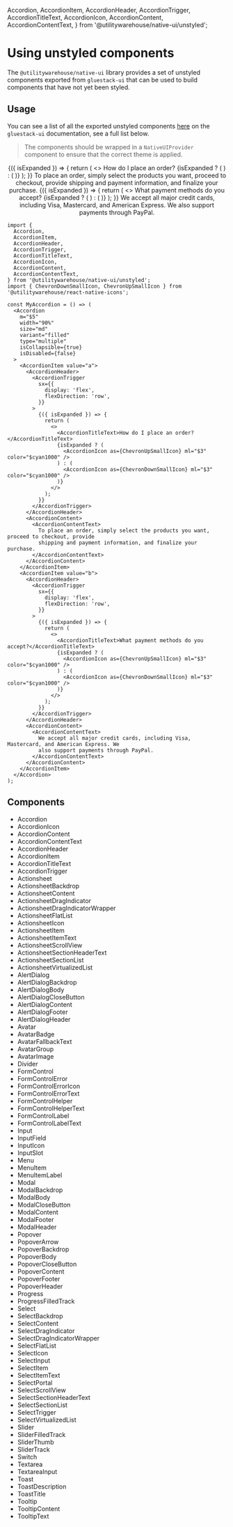   Accordion,
  AccordionItem,
  AccordionHeader,
  AccordionTrigger,
  AccordionTitleText,
  AccordionIcon,
  AccordionContent,
  AccordionContentText,
} from '@utilitywarehouse/native-ui/unstyled';

<Meta title="Native UI / Components / unstyled" />

<BackToTopButton />

# Using unstyled components

The `@utilitywarehouse/native-ui` library provides a set of unstyled components exported from `gluestack-ui` that
can be used to build components that have not yet been styled.

<NativeUIProvider>
  <Alert
    text="The unstyled components are not styled and should be used with caution. They are intended to be used to support engineers when a component isn't build yet so they can align with the gluestack-ui api."
    mb="$4"
  />
  <Alert
    colorScheme="warning"
    text="These compoenents will be relpaced in minor release versions and moved to the main library code."
    mb="$4"
  />
</NativeUIProvider>

## Usage

You can see a list of all the exported unstyled components [here](https://gluestack.io/ui/docs/components/typography/heading)
on the `gluestack-ui` documentation, see a full list below.

> The components should be wrapped in a `NativeUIProvider` component to ensure that the correct theme is applied.

<Canvas>
  <NativeUIProvider>
    <Center>
      <Accordion
        m="$5"
        width="90%"
        size="md"
        variant="filled"
        type="multiple"
        isCollapsible={true}
        isDisabled={false}
      >
        <AccordionItem value="a">
          <AccordionHeader>
            <AccordionTrigger
              sx={{
                display: 'flex',
                flexDirection: 'row',
              }}
            >
              {({ isExpanded }) => {
                return (
                  <>
                    <AccordionTitleText>How do I place an order?</AccordionTitleText>
                    {isExpanded ? (
                      <AccordionIcon as={ChevronUpSmallIcon} ml="$3" color="$cyan1000" />
                    ) : (
                      <AccordionIcon as={ChevronDownSmallIcon} ml="$3" color="$cyan1000" />
                    )}
                  </>
                );
              }}
            </AccordionTrigger>
          </AccordionHeader>
          <AccordionContent>
            <AccordionContentText>
              To place an order, simply select the products you want, proceed to checkout, provide
              shipping and payment information, and finalize your purchase.
            </AccordionContentText>
          </AccordionContent>
        </AccordionItem>
        <AccordionItem value="b">
          <AccordionHeader>
            <AccordionTrigger
              sx={{
                display: 'flex',
                flexDirection: 'row',
              }}
            >
              {({ isExpanded }) => {
                return (
                  <>
                    <AccordionTitleText>What payment methods do you accept?</AccordionTitleText>
                    {isExpanded ? (
                      <AccordionIcon as={ChevronUpSmallIcon} ml="$3" color="$cyan1000" />
                    ) : (
                      <AccordionIcon as={ChevronDownSmallIcon} ml="$3" color="$cyan1000" />
                    )}
                  </>
                );
              }}
            </AccordionTrigger>
          </AccordionHeader>
          <AccordionContent>
            <AccordionContentText>
              We accept all major credit cards, including Visa, Mastercard, and American Express. We
              also support payments through PayPal.
            </AccordionContentText>
          </AccordionContent>
        </AccordionItem>
      </Accordion>
    </Center>
  </NativeUIProvider>
</Canvas>

```tsx
import {
  Accordion,
  AccordionItem,
  AccordionHeader,
  AccordionTrigger,
  AccordionTitleText,
  AccordionIcon,
  AccordionContent,
  AccordionContentText,
} from '@utilitywarehouse/native-ui/unstyled';
import { ChevronDownSmallIcon, ChevronUpSmallIcon } from '@utilitywarehouse/react-native-icons';

const MyAccordion = () => (
  <Accordion
    m="$5"
    width="90%"
    size="md"
    variant="filled"
    type="multiple"
    isCollapsible={true}
    isDisabled={false}
  >
    <AccordionItem value="a">
      <AccordionHeader>
        <AccordionTrigger
          sx={{
            display: 'flex',
            flexDirection: 'row',
          }}
        >
          {({ isExpanded }) => {
            return (
              <>
                <AccordionTitleText>How do I place an order?</AccordionTitleText>
                {isExpanded ? (
                  <AccordionIcon as={ChevronUpSmallIcon} ml="$3" color="$cyan1000" />
                ) : (
                  <AccordionIcon as={ChevronDownSmallIcon} ml="$3" color="$cyan1000" />
                )}
              </>
            );
          }}
        </AccordionTrigger>
      </AccordionHeader>
      <AccordionContent>
        <AccordionContentText>
          To place an order, simply select the products you want, proceed to checkout, provide
          shipping and payment information, and finalize your purchase.
        </AccordionContentText>
      </AccordionContent>
    </AccordionItem>
    <AccordionItem value="b">
      <AccordionHeader>
        <AccordionTrigger
          sx={{
            display: 'flex',
            flexDirection: 'row',
          }}
        >
          {({ isExpanded }) => {
            return (
              <>
                <AccordionTitleText>What payment methods do you accept?</AccordionTitleText>
                {isExpanded ? (
                  <AccordionIcon as={ChevronUpSmallIcon} ml="$3" color="$cyan1000" />
                ) : (
                  <AccordionIcon as={ChevronDownSmallIcon} ml="$3" color="$cyan1000" />
                )}
              </>
            );
          }}
        </AccordionTrigger>
      </AccordionHeader>
      <AccordionContent>
        <AccordionContentText>
          We accept all major credit cards, including Visa, Mastercard, and American Express. We
          also support payments through PayPal.
        </AccordionContentText>
      </AccordionContent>
    </AccordionItem>
  </Accordion>
);
```

## Components

- Accordion
- AccordionIcon
- AccordionContent
- AccordionContentText
- AccordionHeader
- AccordionItem
- AccordionTitleText
- AccordionTrigger
- Actionsheet
- ActionsheetBackdrop
- ActionsheetContent
- ActionsheetDragIndicator
- ActionsheetDragIndicatorWrapper
- ActionsheetFlatList
- ActionsheetIcon
- ActionsheetItem
- ActionsheetItemText
- ActionsheetScrollView
- ActionsheetSectionHeaderText
- ActionsheetSectionList
- ActionsheetVirtualizedList
- AlertDialog
- AlertDialogBackdrop
- AlertDialogBody
- AlertDialogCloseButton
- AlertDialogContent
- AlertDialogFooter
- AlertDialogHeader
- Avatar
- AvatarBadge
- AvatarFallbackText
- AvatarGroup
- AvatarImage
- Divider
- FormControl
- FormControlError
- FormControlErrorIcon
- FormControlErrorText
- FormControlHelper
- FormControlHelperText
- FormControlLabel
- FormControlLabelText
- Input
- InputField
- InputIcon
- InputSlot
- Menu
- MenuItem
- MenuItemLabel
- Modal
- ModalBackdrop
- ModalBody
- ModalCloseButton
- ModalContent
- ModalFooter
- ModalHeader
- Popover
- PopoverArrow
- PopoverBackdrop
- PopoverBody
- PopoverCloseButton
- PopoverContent
- PopoverFooter
- PopoverHeader
- Progress
- ProgressFilledTrack
- Select
- SelectBackdrop
- SelectContent
- SelectDragIndicator
- SelectDragIndicatorWrapper
- SelectFlatList
- SelectIcon
- SelectInput
- SelectItem
- SelectItemText
- SelectPortal
- SelectScrollView
- SelectSectionHeaderText
- SelectSectionList
- SelectTrigger
- SelectVirtualizedList
- Slider
- SliderFilledTrack
- SliderThumb
- SliderTrack
- Switch
- Textarea
- TextareaInput
- Toast
- ToastDescription
- ToastTitle
- Tooltip
- TooltipContent
- TooltipText
